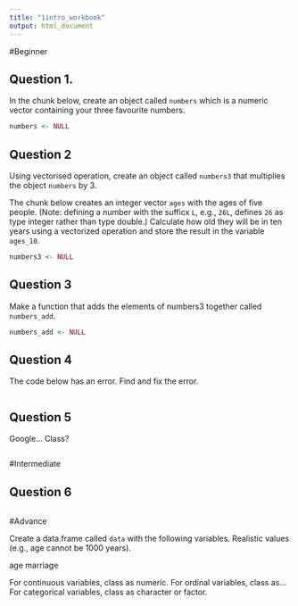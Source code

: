 ```yaml
---
title: "1intro_workbook"
output: html_document
---
```


#Beginner

## Question 1.
In the chunk below, create an object called `numbers` which is a numeric vector containing your three favourite numbers.

```r
numbers <- NULL
```

## Question 2

Using vectorised operation, create an object called `numbers3` that multiplies the object `numbers` by 3.

The chunk below creates an integer vector `ages` with the ages of five people. (Note: defining a number with the sufficx `L`, e.g., `26L`, defines `26` as type integer rather than type double.)  Calculate how old they will be in ten years using a vectorized operation and store the result in the variable `ages_10`.

```r
numbers3 <- NULL
```

## Question 3

Make a function that adds the elements of numbers3 together called `numbers_add`.

```r
numbers_add <- NULL
```

## Question 4

The code below has an error. Find and fix the error.
```r

```

## Question 5

Google... Class?

```r

```

#Intermediate

## Question 6

```r

```
#Advance

Create a data.frame called `data` with the following variables. Realistic values (e.g., age cannot be 1000 years).

age
marriage


For continuous variables, class as numeric.
For ordinal variables, class as...
For categorical variables, class as character or factor.

```r

```